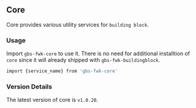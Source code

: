 ## Core

Core provides various utility services for `building block`.

### Usage

Import `gbs-fwk-core` to use it. There is no need for additional installtion of `core` since it will already shipped with `gbs-fwk-buildingblock`.

```bash copy
import {service_name} from 'gbs-fwk-core'
```

### Version Details

The latest version of core is `v1.0.20`.
